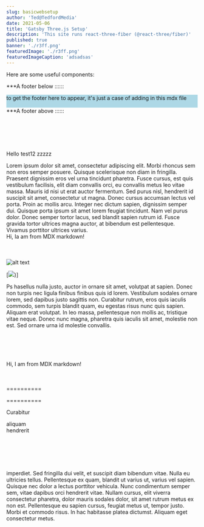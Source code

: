 ```yaml
---
slug: basicwebsetup
author: 'Ted@TedfordMedia'
date: 2021-05-06
title: 'Gatsby Three.js Setup'
description: 'This site runs react-three-fiber (@react-three/fiber)'
published: true
banner: './r3ff.png'
featuredImage: './r3ff.png'
featuredImageCaption: 'adsadsas'
---
```

 
 


Here are some useful components:

***A footer below ::::::
<div style="background:lightblue">
    to get the footer here to appear, it's just a case of adding   in this mdx file
    <br></br>
    <Footer/>
</div>  
***A footer above ::::::   
  
  <br></br><br></br>


Hello test12 zzzzz 

Lorem ipsum dolor sit amet, consectetur adipiscing elit. Morbi rhoncus sem non eros semper posuere. Quisque scelerisque non diam in fringilla. Praesent dignissim eros vel urna tincidunt pharetra. Fusce cursus, est quis vestibulum facilisis, elit diam convallis orci, eu convallis metus leo vitae massa. Mauris id nisi ut erat auctor fermentum. Sed purus nisl, hendrerit id suscipit sit amet, consectetur ut magna. Donec cursus accumsan lectus vel porta. Proin ac mollis arcu. Integer nec dictum sapien, dignissim semper dui. Quisque porta ipsum sit amet lorem feugiat tincidunt. Nam vel purus dolor. Donec semper tortor lacus, sed blandit sapien rutrum id. Fusce gravida tortor ultrices magna auctor, at bibendum est pellentesque. Vivamus porttitor ultrices varius.  
<Message>
    Hi, Ia am from MDX markdown!    
</Message>     
<br></br>
![alt text](https://basicpageforcorsfiles.azurewebsites.net/assets/imgs/top-page/pageheader.png)  

  



   [![](https://basicpageforcorsfiles.azurewebsites.net/assets/imgs/top-page/pageheader.png))] 

Ps  hasellus nulla justo, auctor in ornare sit amet, volutpat at sapien. Donec non turpis nec ligula finibus finibus quis id lorem. Vestibulum sodales ornare lorem, sed dapibus justo sagittis non. Curabitur rutrum, eros quis iaculis commodo, sem turpis blandit quam, eu egestas risus nunc quis sapien. Aliquam erat volutpat. In leo massa, pellentesque non mollis ac, tristique vitae neque. Donec nunc magna, pharetra quis iaculis sit amet, molestie non est. Sed ornare urna id molestie convallis.  <br></br>  
<br></br>  
 <Message>
    Hi, I am from MDX markdown!
</Message>  
<br></br>
 

 ==========

 

        

 ==========
 
Curabitur   
 
 aliquam   
 hendrerit   

  <br></br><br></br>
  
  <p>imperdiet. Sed fringilla dui velit, et suscipit diam bibendum vitae. Nulla eu ultricies tellus. Pellentesque ex quam, blandit ut varius ut, varius vel sapien. Quisque nec dolor a lectus porttitor vehicula. Nunc condimentum semper sem, vitae dapibus orci hendrerit vitae. Nullam cursus, elit viverra consectetur pharetra, dolor mauris sodales dolor, sit amet rutrum metus ex non est. Pellentesque eu sapien cursus, feugiat metus ut, tempor justo. Morbi et commodo risus. In hac habitasse platea dictumst. Aliquam eget consectetur metus.</p>
